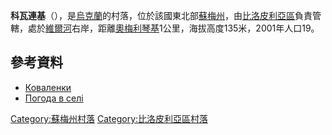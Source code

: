 {{coord|51|6|38|N|34|18|57|E|scale:100000_region:UA|display=title}}

'''科瓦連基'''（{{lang-uk|Коваленки}}），是[[烏克蘭|烏克蘭]]的村落，位於該國東北部[[蘇梅州|蘇梅州]]，由[[比洛皮利亞區|比洛皮利亞區]]負責管轄，處於[[維爾河_(謝伊姆河支流)|維爾河]]右岸，距離[[奧梅利琴基_(比洛皮利亞區)|奧梅利琴基]]1公里，海拔高度135米，2001年人口19。

==參考資料==
*[http://w1.c1.rada.gov.ua/pls/z7502/A005?rdat1=02.02.2010&rf7571=28561 Коваленки]
* [http://weather.in.ua/ua/symskaja/10840 Погода в селі ] {{Wayback|url=http://weather.in.ua/ua/symskaja/10840 |date=20150216203659 }}

{{DEFAULTSORT:Коваленки}}

[[Category:蘇梅州村落|Category:蘇梅州村落]]
[[Category:比洛皮利亞區村落|Category:比洛皮利亞區村落]]


{{Sumy-geo-stub}}